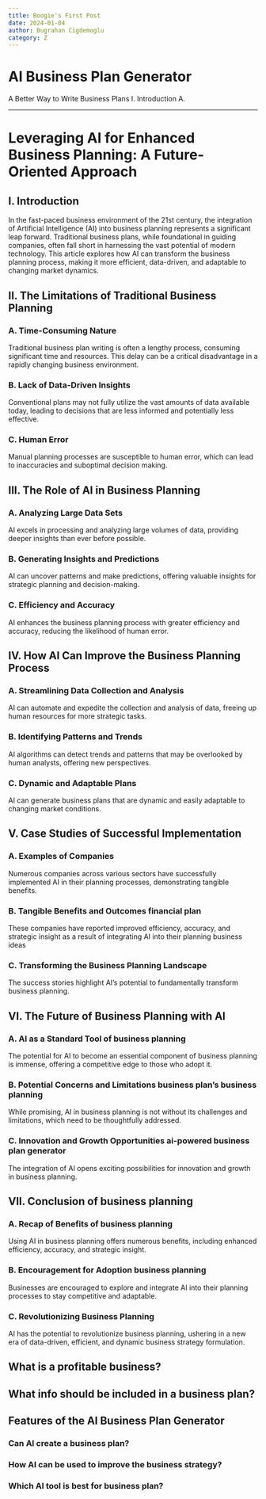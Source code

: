 ```yaml
---
title: Boogie's First Post
date: 2024-01-04
author: Bugrahan Cigdemoglu
category: Z
---
```


# AI Business Plan Generator

A Better Way to Write Business Plans I. Introduction
A.

---

# **Leveraging AI for Enhanced Business Planning: A Future-Oriented Approach**

## **I. Introduction**

In the fast-paced business environment of the 21st century, the integration of Artificial Intelligence (AI) into business planning represents a significant leap forward. Traditional business plans, while foundational in guiding companies, often fall short in harnessing the vast potential of modern technology. This article explores how AI can transform the business planning process, making it more efficient, data-driven, and adaptable to changing market dynamics.

## **II. The Limitations of Traditional Business Planning**

### A. Time-Consuming Nature

Traditional business plan writing is often a lengthy process, consuming significant time and resources. This delay can be a critical disadvantage in a rapidly changing business environment.

### B. Lack of Data-Driven Insights

Conventional plans may not fully utilize the vast amounts of data available today, leading to decisions that are less informed and potentially less effective.

### C. Human Error

Manual planning processes are susceptible to human error, which can lead to inaccuracies and suboptimal decision making.

## **III. The Role of AI in Business Planning**

### A. Analyzing Large Data Sets

AI excels in processing and analyzing large volumes of data, providing deeper insights than ever before possible.

### B. Generating Insights and Predictions

AI can uncover patterns and make predictions, offering valuable insights for strategic planning and decision-making.

### C. Efficiency and Accuracy

AI enhances the business planning process with greater efficiency and accuracy, reducing the likelihood of human error.

## **IV. How AI Can Improve the Business Planning Process**

### A. Streamlining Data Collection and Analysis

AI can automate and expedite the collection and analysis of data, freeing up human resources for more strategic tasks.

### B. Identifying Patterns and Trends

AI algorithms can detect trends and patterns that may be overlooked by human analysts, offering new perspectives.

### C. Dynamic and Adaptable Plans

AI can generate business plans that are dynamic and easily adaptable to changing market conditions.

## **V. Case Studies of Successful Implementation**

### A. Examples of Companies

Numerous companies across various sectors have successfully implemented AI in their planning processes, demonstrating tangible benefits.

### B. Tangible Benefits and Outcomes financial plan

These companies have reported improved efficiency, accuracy, and strategic insight as a result of integrating AI into their planning business ideas

### C. Transforming the Business Planning Landscape

The success stories highlight AI’s potential to fundamentally transform business planning.

## **VI. The Future of Business Planning with AI**

### A. AI as a Standard Tool of business planning

The potential for AI to become an essential component of business planning is immense, offering a competitive edge to those who adopt it.

### B. Potential Concerns and Limitations business plan’s business planning

While promising, AI in business planning is not without its challenges and limitations, which need to be thoughtfully addressed.

### C. Innovation and Growth Opportunities ai-powered business plan generator

The integration of AI opens exciting possibilities for innovation and growth in business planning.

## **VII. Conclusion of business planning**

### A. Recap of Benefits of business planning

Using AI in business planning offers numerous benefits, including enhanced efficiency, accuracy, and strategic insight.

### B. Encouragement for Adoption business planning

Businesses are encouraged to explore and integrate AI into their planning processes to stay competitive and adaptable.

### C. Revolutionizing Business Planning

AI has the potential to revolutionize business planning, ushering in a new era of data-driven, efficient, and dynamic business strategy formulation.

## What is a profitable business?

## What info should be included in a business plan?

## Features of the AI Business Plan Generator

### Can AI create a business plan?

### How AI can be used to improve the business strategy?

### Which AI tool is best for business plan?

